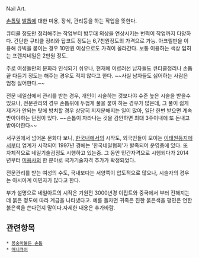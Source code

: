 Nail Art.

[[손톱]]및 [[발톱]]에 대한 미용, 장식, 관리등을 하는 작업을 뜻한다.

큐티클 정도만 정리해주는 작업부터 밤무대 의상을 연상시키는 번쩍이 작업까지 다양하다. 간단한 큐티클 정리와 탑코트 정도는 6,7천원정도의 가격으로 가능. 아크릴판을 이용해 큐빅을 붙이는 경우 10만원 이상으로도 가격이 올라간다. 보통 이용하는 색상 입히는 프렌치네일은 2만원 정도. 

주로 여성들만의 문화라 인식되기 쉬우나, 현재에 이르러선 남자들도 큐티클정리나 손톱끝 다듬기 정도는 해주는 경우도 적지 않다고 한다. ~~사실 남자들도 싫어하는 사람은 엄청 싫어한다.~~

전문 네일샵에서 관리를 받는 경우, 개인이 시술하는 것보다야 수준 높은 시술을 받을수 있으나, 전문관리의 경우 손톱위에 두껍게 풀을 붙여 하는 경우가 많은데, 그 풀이 쉽게 제거가 안되는 탓에 방치할 경우 상당히 지저분해지는 일이 많아, 일단 한번 받으면 계속 받아야하는 단점이 있다. ~~손톱이 자라나는 것을 감안하면 최대 3주이내에 또 돈내고 받아야한다~~

서구권에서 넘어온 문화다 보니, [[한국]]내에서의 시작도, 외국인들이 모이는 [[이태원]]등지에서부터 업계가 시작되어 1997년 경에는 '한국네일협회'가 발족되어 운영중에 있다. 또 자체적으로 네일기술검정도 시행하고 있는중. 그 동안 민간자격으로 시행되다가 2014년부터 [[미용사]]의 한 분야로 국가기술자격 추가가 확정되었다.

전문관리를 받는 여성의 수도, 국내보다는 서양쪽이 압도적으로 많으나, 시술자의 경우는 아시아계 이민자가 많다고 한다.

부가 설명으로 네일아트의 시작은 기원전 3000년경 이집트와 중국에서 부터 전해지는데 붉은 정도에 따라 계급을 나타냈다고. 예를 들자면 귀족은 진한 붉은색을 평민은 연한 붉은색을 쓴다던지 말이다.자세한 내용은 추가바람.

== 관련항목 ==
 * [[봉숭아물든 손톱]]
 * [[매니큐어]]

